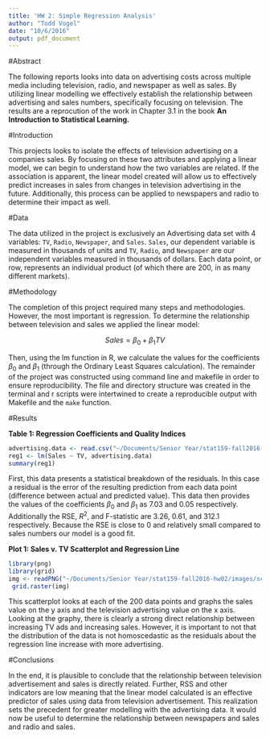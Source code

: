 ```yaml
---
title: 'HW 2: Simple Regression Analysis'
author: "Todd Vogel"
date: "10/6/2016"
output: pdf_document
---
```


#Abstract

The following reports looks into data on advertising costs across multiple media including television, radio, and newspaper as well as sales.  By utilizing linear modelling we effectively establish the relationship between advertising and sales numbers, specifically focusing on television. The results are a reprocution of the work in Chapter 3.1 in the book **An Introduction to Statistical Learning.**

#Introduction

This projects looks to isolate the effects of television advertising on a companies sales. By focusing on these two attributes and applying a linear model, we can begin to understand how the two variables are related.  If the association is apparent, the linear model created will allow us to effectively predict increases in sales from changes in television advertising in the future.  Additionally, this process can be applied to newspapers and radio to determine their impact as well.

#Data

The data utilized in the project is exclusively an Advertising data set with 4 variables: `TV`, `Radio`, `Newspaper`, and `Sales`.  `Sales`, our dependent variable is measured in thousands of units and `TV`, `Radio`, and `Newspaper` are our independent variables measured in thousands of dollars. Each data point, or row, represents an individual product (of which there are 200, in as many different markets).

#Methodology

The completion of this project required many steps and methodologies.  However, the most important is regression.  To determine the relationship between television and sales we applied the linear model:

$$Sales = \beta_0 + \beta_1 TV$$

Then, using the lm function in R, we calculate the values for the coefficients $\beta_0$ and $\beta_1$ (through the Ordinary Least Squares calculation).  The remainder of the project was constructed using command line and makefile in order to ensure reproducibility.  The file and directory structure was created in the terminal and r scripts were intertwined to create a reproducible output with Makefile and the `make` function.

#Results


**Table 1: Regression Coefficients and Quality Indices**
```r
advertising.data <- read.csv("~/Documents/Senior Year/stat159-fall2016-hw02/data/Advertising.csv")
reg1 <- lm(Sales ~ TV, advertising.data)
summary(reg1)
```

First, this data presents a statistical breakdown of the residuals.  In this case a residual is the error of the resulting prediction from each data point (difference between actual and predicted value). This data then provides the values of the coefficients $\beta_0$ and $\beta_1$ as 7.03 and 0.05 respectively. Additionally the RSE, $R^2$, and F-statistic are 3.26, 0.61, and 312.1 respectively. Because the RSE is close to 0 and relatively small compared to sales numbers our model is a good fit.


**Plot 1: Sales v. TV Scatterplot and Regression Line**

```r
library(png)
library(grid)
img <- readPNG("~/Documents/Senior Year/stat159-fall2016-hw02/images/scatterplot-tv-sales.png")
 grid.raster(img)
```

This scatterplot looks at each of the 200 data points and graphs the sales value on the y axis and the television advertising value on the x axis. Looking at the graphy, there is clearly a strong direct relationship between increasing TV ads and increasing sales. However, it is important to not that the distribution of the data is not homoscedastic as the residuals about the regression line increase with more advertising.


#Conclusions

In the end, it is plausible to conclude that the relationship between television advertisement and sales is directly related.  Further, RSS and other indicators are low meaning that the linear model calculated is an effective predictor of sales using data from television advertisement.  This realization sets the precedent for greater modelling with the advertising data.  It would now be useful to determine the relationship between newspapers and sales and radio and sales.
